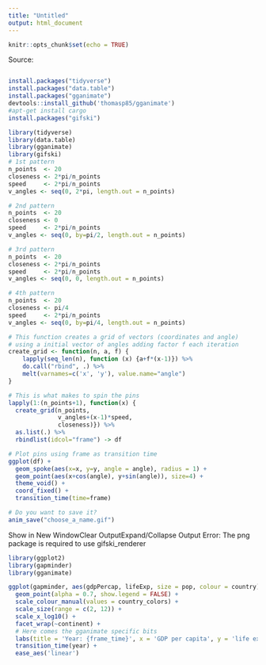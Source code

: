 ```yaml
---
title: "Untitled"
output: html_document
---
```


```r
knitr::opts_chunk$set(echo = TRUE)
```

Source:

```r
```

```r
install.packages("tidyverse")
install.packages("data.table")
install.packages("gganimate")
devtools::install_github('thomasp85/gganimate')
#apt-get install cargo
install.packages("gifski")
```

```r

library(tidyverse)
library(data.table)
library(gganimate)
library(gifski)
# 1st pattern
n_points  <- 20
closeness <- 2*pi/n_points
speed     <- 2*pi/n_points
v_angles <- seq(0, 2*pi, length.out = n_points)

# 2nd pattern
n_points  <- 20
closeness <- 0
speed     <- 2*pi/n_points
v_angles <- seq(0, by=pi/2, length.out = n_points)

# 3rd pattern
n_points  <- 20
closeness <- 2*pi/n_points
speed     <- 2*pi/n_points
v_angles <- seq(0, 0, length.out = n_points)

# 4th pattern
n_points  <- 20
closeness <- pi/4
speed     <- 2*pi/n_points
v_angles <- seq(0, by=pi/4, length.out = n_points)

# This function creates a grid of vectors (coordinates and angle)
# using a initial vector of angles adding factor f each iteration
create_grid <- function(n, a, f) {
    lapply(seq_len(n), function (x) {a+f*(x-1)}) %>% 
    do.call("rbind", .) %>% 
    melt(varnames=c('x', 'y'), value.name="angle")
}

# This is what makes to spin the pins 
lapply(1:(n_points+1), function(x) {
  create_grid(n_points, 
              v_angles+(x-1)*speed,
              closeness)}) %>% 
  as.list(.) %>% 
  rbindlist(idcol="frame") -> df

# Plot pins using frame as transition time
ggplot(df) +
  geom_spoke(aes(x=x, y=y, angle = angle), radius = 1) +
  geom_point(aes(x+cos(angle), y+sin(angle)), size=4) +
  theme_void() + 
  coord_fixed() +
  transition_time(time=frame)

# Do you want to save it?
anim_save("choose_a_name.gif")
```

Show in New WindowClear OutputExpand/Collapse Output
Error: The png package is required to use gifski_renderer

```r
library(ggplot2)
library(gapminder)
library(gganimate)

ggplot(gapminder, aes(gdpPercap, lifeExp, size = pop, colour = country)) +
  geom_point(alpha = 0.7, show.legend = FALSE) +
  scale_colour_manual(values = country_colors) +
  scale_size(range = c(2, 12)) +
  scale_x_log10() +
  facet_wrap(~continent) +
  # Here comes the gganimate specific bits
  labs(title = 'Year: {frame_time}', x = 'GDP per capita', y = 'life expectancy') +
  transition_time(year) +
  ease_aes('linear')
```

